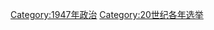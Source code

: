{{Commonscat|Elections in 1947}}

[[Category:1947年政治‎|Category:1947年政治‎]]
[[Category:20世纪各年选举|Category:20世纪各年选举]]